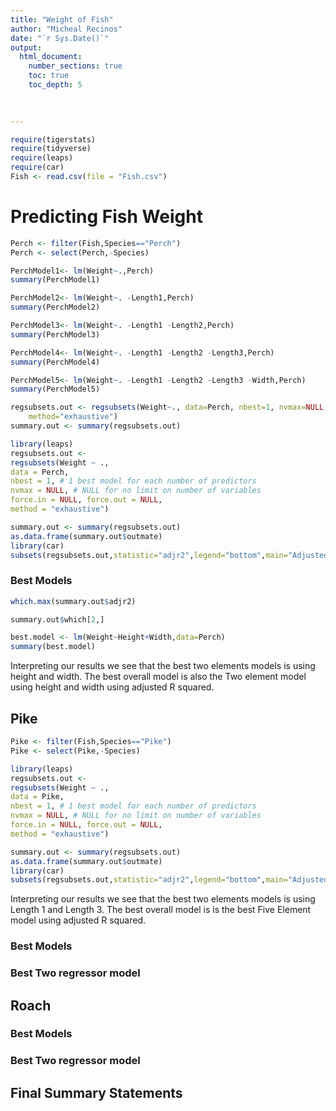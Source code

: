 ```yaml
---
title: "Weight of Fish"
author: "Micheal Recinos"
date: "`r Sys.Date()`"  
output: 
  html_document:
    number_sections: true
    toc: true
    toc_depth: 5

 
    
---
```



```r
require(tigerstats)
require(tidyverse)
require(leaps)
require(car)
Fish <- read.csv(file = "Fish.csv")
```

# Predicting Fish Weight

```r
Perch <- filter(Fish,Species=="Perch")
Perch <- select(Perch,-Species)
```

```r
PerchModel1<- lm(Weight~.,Perch)
summary(PerchModel1)
```



```r
PerchModel2<- lm(Weight~. -Length1,Perch)
summary(PerchModel2)
```




```r
PerchModel3<- lm(Weight~. -Length1 -Length2,Perch)
summary(PerchModel3)
```



```r
PerchModel4<- lm(Weight~. -Length1 -Length2 -Length3,Perch)
summary(PerchModel4)
```


```r
PerchModel5<- lm(Weight~. -Length1 -Length2 -Length3 -Width,Perch)
summary(PerchModel5)
```

```r
regsubsets.out <- regsubsets(Weight~., data=Perch, nbest=1, nvmax=NULL, force.in=NULL, force.out=NULL,
    method="exhaustive")
summary.out <- summary(regsubsets.out)
```

```r
library(leaps)
regsubsets.out <-
regsubsets(Weight ~ .,
data = Perch,
nbest = 1, # 1 best model for each number of predictors 
nvmax = NULL, # NULL for no limit on number of variables
force.in = NULL, force.out = NULL,
method = "exhaustive") 

summary.out <- summary(regsubsets.out)
as.data.frame(summary.out$outmate)
library(car)
subsets(regsubsets.out,statistic="adjr2",legend="bottom",main="Adjusted R^2")
```


### Best Models

```r
which.max(summary.out$adjr2)
```
```r
summary.out$which[2,]
```
```r
best.model <- lm(Weight~Height+Width,data=Perch)
summary(best.model)
```

Interpreting our results we see that the best two elements models is using height and width. The best overall model is also the Two element model using height and width using adjusted R squared.

## Pike


```r
Pike <- filter(Fish,Species=="Pike")
Pike <- select(Pike,-Species)
```




```r
library(leaps)
regsubsets.out <-
regsubsets(Weight ~ .,
data = Pike,
nbest = 1, # 1 best model for each number of predictors 
nvmax = NULL, # NULL for no limit on number of variables
force.in = NULL, force.out = NULL,
method = "exhaustive") 

summary.out <- summary(regsubsets.out)
as.data.frame(summary.out$outmate)
library(car)
subsets(regsubsets.out,statistic="adjr2",legend="bottom",main="Adjusted R^2")
```

Interpreting our results we see that the best two elements models is using Length 1 and Length 3. The best overall model is is the best Five Element model using adjusted R squared.


### Best Models

### Best Two regressor model

## Roach






### Best Models

### Best Two regressor model

## Final Summary Statements



